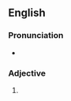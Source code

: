 ==English==

===Pronunciation===
* {{IPA|en|/ˌsuːi ˈd͡ʒʊəɹɪs/|/ˌsuːi ˈjʊəɹɪs/}}

===Adjective===
{{en-adj|-}}

# {{alternative spelling of|en|sui iuris}}